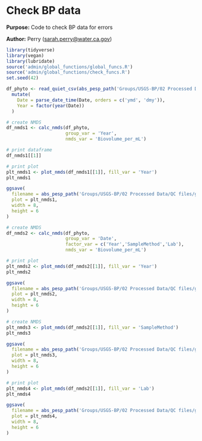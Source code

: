 # Check BP data

**Purpose:** Code to check BP data for errors

**Author:** Perry ([sarah.perry\@water.ca.gov](mailto:sarah.perry@water.ca.gov){.email})

```r
library(tidyverse)
library(vegan)
library(lubridate)
source('admin/global_functions/global_funcs.R')
source('admin/global_functions/check_funcs.R')
set.seed(42)
```

```r
df_phyto <- read_quiet_csv(abs_pesp_path('Groups/USGS-BP/02 Processed Data/BP_draft_all.csv')) %>%
  mutate(
    Date = parse_date_time(Date, orders = c('ymd', 'dmy')),
    Year = factor(year(Date))
  )

# create NMDS
df_nmds1 <- calc_nmds(df_phyto,
                      group_var = 'Year',
                      nmds_var = 'Biovolume_per_mL')

# print dataframe
df_nmds1[[1]]

# print plot
plt_nmds1 <- plot_nmds(df_nmds1[[1]], fill_var = 'Year')
plt_nmds1

ggsave(
  filename = abs_pesp_path('Groups/USGS-BP/02 Processed Data/QC files/graphs/BP_NMDS_BiovolumepermL_Year.jpg'),
  plot = plt_nmds1,
  width = 8,
  height = 6
)
```

```r
# create NMDS
df_nmds2 <- calc_nmds(df_phyto,
                      group_var = 'Date',
                      factor_var = c('Year','SampleMethod','Lab'),
                      nmds_var = 'Biovolume_per_mL')

# print plot
plt_nmds2 <- plot_nmds(df_nmds2[[1]], fill_var = 'Year')
plt_nmds2

ggsave(
  filename = abs_pesp_path('Groups/USGS-BP/02 Processed Data/QC files/graphs/BP_NMDS_BiovolumepermL_Date.jpg'),
  plot = plt_nmds2,
  width = 8,
  height = 6
)
```

```r
# create NMDS
plt_nmds3 <- plot_nmds(df_nmds2[[1]], fill_var = 'SampleMethod')
plt_nmds3

ggsave(
  filename = abs_pesp_path('Groups/USGS-BP/02 Processed Data/QC files/graphs/BP_NMDS_BiovolumepermL_Method.jpg'),
  plot = plt_nmds3,
  width = 8,
  height = 6
)
```

```r
# print plot
plt_nmds4 <- plot_nmds(df_nmds2[[1]], fill_var = 'Lab')
plt_nmds4

ggsave(
  filename = abs_pesp_path('Groups/USGS-BP/02 Processed Data/QC files/graphs/BP_NMDS_BiovolumepermL_Lab.jpg'),
  plot = plt_nmds4,
  width = 8,
  height = 6
)
```

